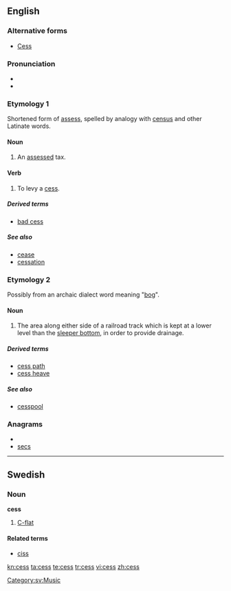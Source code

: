 {{also|Cess|ċess}}
==English==

===Alternative forms===
* [[Cess]]

===Pronunciation===

* {{IPA|sɛs}}
* {{rhymes|ɛs}}

===Etymology 1===

Shortened form of [[assess]], spelled by analogy with [[census]] and other Latinate words.

====Noun====
{{en-noun|es}}
{{wikipedia}}

# {{context|British|Ireland}} An [[assess]]ed tax.

====Verb====
{{en-verb|cesses|cessing|cessed}}

# {{context|British|Ireland}} To levy a [[#Noun|cess]].

=====Derived terms=====
* [[bad cess]]

=====See also=====
* [[cease]]
* [[cessation]]

===Etymology 2===

Possibly from an archaic dialect word meaning "[[bog]]".

====Noun====
{{en-noun|es}}

# {{railroading}}  The area along either side of a railroad track which is kept at a lower level than the [[sleeper bottom]], in order to provide drainage.

=====Derived terms=====
* [[cess path]]
* [[cess heave]]

=====See also=====
* [[cesspool]]

===Anagrams===
* {{alphagram|cess}}
* [[secs#English|secs]]


----

==Swedish==

===Noun===
{{sv-noun-n-zero|genitive=}}
'''cess''' {{n}}

# [[C-flat]]

====Related terms====
* [[ciss]]

[[Category:sv:Music]]

[[kn:cess]]
[[ta:cess]]
[[te:cess]]
[[tr:cess]]
[[vi:cess]]
[[zh:cess]]
